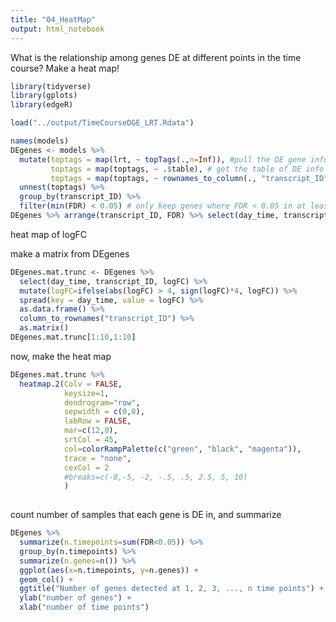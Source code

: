 ```yaml
---
title: "04_HeatMap"
output: html_notebook
---
```


What is the relationship among genes DE at different points in the time course?  Make a heat map!

```r
library(tidyverse)
library(gplots)
library(edgeR)
```

```r
load("../output/TimeCourseDGE_LRT.Rdata")
```

```r
names(models)
DEgenes <- models %>% 
  mutate(toptags = map(lrt, ~ topTags(.,n=Inf)), #pull the DE gene info out of each model
         toptags = map(toptags, ~ .$table), # get the table of DE info
         toptags = map(toptags, ~ rownames_to_column(., "transcript_ID"))) %>%
  unnest(toptags) %>%
  group_by(transcript_ID) %>%
  filter(min(FDR) < 0.05) # only keep genes where FDR < 0.05 in at least one comparison.
DEgenes %>% arrange(transcript_ID, FDR) %>% select(day_time, transcript_ID, logFC, FDR)
```

heat map of logFC

make a matrix from DEgenes
```r
DEgenes.mat.trunc <- DEgenes %>%
  select(day_time, transcript_ID, logFC) %>%
  mutate(logFC=ifelse(abs(logFC) > 4, sign(logFC)*4, logFC)) %>%
  spread(key = day_time, value = logFC) %>%
  as.data.frame() %>%
  column_to_rownames("transcript_ID") %>%
  as.matrix()
DEgenes.mat.trunc[1:10,1:10]
```

now, make the heat map

```r
DEgenes.mat.trunc %>% 
  heatmap.2(Colv = FALSE,
            keysize=1,
            dendrogram="row",
            sepwidth = c(0,0),
            labRow = FALSE,
            mar=c(12,0),
            srtCol = 45,
            col=colorRampPalette(c("green", "black", "magenta")),
            trace = "none",
            cexCol = 2
            #breaks=c(-8,-5, -2, -.5, .5, 2.5, 5, 10)
            )
            
```


count number of samples that each gene is DE in, and summarize

```r
DEgenes %>%
  summarize(n.timepoints=sum(FDR<0.05)) %>%
  group_by(n.timepoints) %>%
  summarize(n.genes=n()) %>%
  ggplot(aes(x=n.timepoints, y=n.genes)) +
  geom_col() +
  ggtitle("Number of genes detected at 1, 2, 3, ..., n time points") +
  ylab("number of genes") +
  xlab("number of time points")
```

